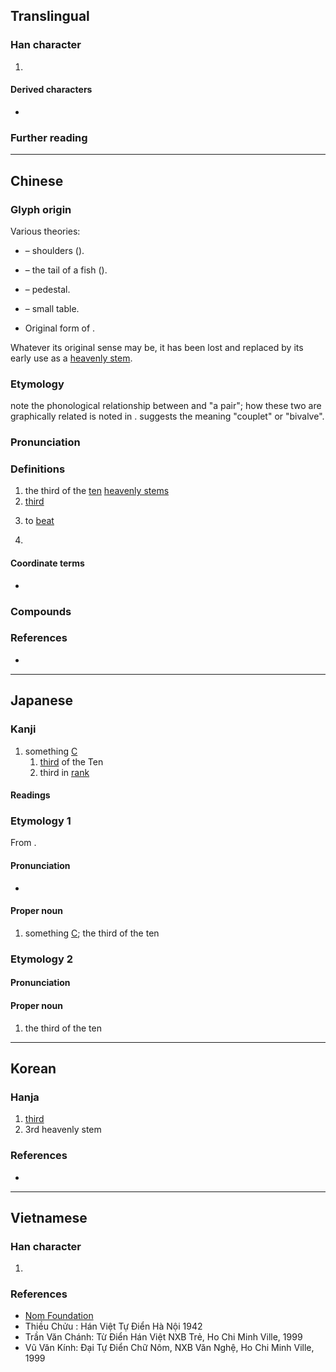 {{character info}}
==Translingual==
{{stroke order|type=animate}}

===Han character===
{{Han char|rn=1|rad=一|as=04|sn=5|four=10227|canj=MOB|ids=⿱一内}}

# {{mul-shuowen radical-def|515}}

====Derived characters====
* {{l|mul|[[㑂]], [[𠰳]], [[𪣃]], [[𡛦]], [[怲]], [[抦]], [[𬇞]], [[陃]], [[昞]], [[𣍪]], [[柄]], [[炳]], [[眪]], [[䋑]], [[蛃]], [[鈵]], [[鞆]], [[𮩺]], [[𠛥]], [[邴]], [[昺]], [[氞]], [[苪]], [[病]], [[窉]], [[䇤]], [[㪅]], [[㶮]], [[㔷]]}}

===Further reading===
{{kangxi-ws|一部/四畫}}
{{Han ref|kx=0078.020|dkj=00035|dj=0156.040|hdz=10016.030|uh=4E19}}

----

==Chinese==
{{zh-forms}}

===Glyph origin===
{{Han etym}}

Various theories:
* {{liushu|p}} – shoulders (''{{w|Shuowen}}'').
* {{liushu|p}} – the tail of a fish (''{{w|Erya}}'').
* {{liushu|p}} – pedestal.
* {{liushu|p}} – small table.
* Original form of {{och-l|柄}}.

Whatever its original sense may be, it has been lost and replaced by its early use as a [[heavenly stem]].

===Etymology===
{{zh-ref|Baxter & Sagart (2014)}} note the phonological relationship between {{och-l|丙|tr=*''praŋʔ''}} and {{och-l|兩|tr=*p.raŋʔ}} "a pair"; how these two are graphically related is noted in {{zh-ref|Baxter (1992)}}. {{zh-ref|Smith (2011)}} suggests the meaning "couplet" or "bivalve".

===Pronunciation===
{{zh-pron
|m=bǐng
|m-s=bin3
|c=bing2
|c-t=ben2
|g=bin3
|h=pfs=piáng;gd=biang3
|j=bing2
|mb=běng
|md=bīng
|mn=piáⁿ/péng
|mn_note=piáⁿ - vernacular; péng - literary
|mn-t=bian2
|w=2pin
|x=bin3
|mc=y
|oc=y
|ma=Zh-bǐng.oga
|cat=n,pn,v
|ca=LL-Q9186 (yue)-Luilui6666-丙.wav
}}

===Definitions===
{{head|zh|Han character}}

# the third of the [[ten]] [[heavenly stem]]s
# [[third]]
# {{lb|zh|Cantonese|slang}} to [[beat]]
#: {{zh-alt-inline|抦|炳}}
# {{surname|zh}}

====Coordinate terms====
* {{list:heavenly stems/zh}}

===Compounds===
{{zh-der|丙型肝炎|丙肝}}

===References===
* {{thcwd|1304}}

{{C|zh|Heavenly Stems}}
{{zh-cat|Intermediate}}

----

==Japanese==

===Kanji===
{{ja-kanji|grade=c|rs=一04}}

# something [[C]]
## [[third]] of the Ten {{w|Celestial stem|Heavenly Stems}}
## third in [[rank]]

====Readings====
{{ja-readings
|goon=ひょう<ひやう
|kanon=へい
|kun=ひのえ-
}}

===Etymology 1===
{{ja-kanjitab|へい|yomi=o}}
{{wp|lang=ja}}
From {{der|ja|ltc|丙|tr=pjæng<sup>X</sup>|sort=へい}}.

====Pronunciation====
{{ja-pron|acc=1|y=ko|へい}}
* {{hmp|ja|へい|ヘイ|平|兵|瓶|聘|幣|弊|炳|sort=へい}}

====Proper noun====
{{ja-pos|proper|へい}}

# something [[C]]; the third of the ten {{w|Celestial stem|Heavenly Stems}}

===Etymology 2===
{{ja-kanjitab|ひのえ|yomi=k}}
{{com|ja|火|の|兄|tr1=Hi|t1={{w|Fire (Wu Xing)|Fire}}|pos1=one of the {{w|Wu Xing|Five Elements}}|tr2=no|pos2=attributive marker|tr3=e|t3=[[elder brother]]|sort=ひのえ}}

====Pronunciation====
{{ja-pron|acc=0|y=k|ひのえ}}

====Proper noun====
{{ja-pos|proper|ひのえ}}

# the third of the ten {{w|Celestial stem|Heavenly Stems}}

{{cln|ja|words with multiple readings}}
{{topics|ja|Heavenly Stems|sort=へい}}

----

==Korean==

===Hanja===
{{ko-hanja|남녘|병}}

# [[third]]
# 3rd heavenly stem

===References===
* {{Hanja ref|nav=9538}}

----

==Vietnamese==

===Han character===
{{vi-readings|hanviet=bính|nom=biếng,bính|rs=一04}}

# {{rfdef|vi|sort=一04}}

===References===
* [http://nomfoundation.org/common/nom_details.php?codepoint=4E19 Nom Foundation]
* Thiều Chửu : Hán Việt Tự Điển Hà Nội 1942
* Trần Văn Chánh: Từ Điển Hán Việt NXB Trẻ, Ho Chi Minh Ville, 1999
* Vũ Văn Kính: Đại Tự Điển Chữ Nôm, NXB Văn Nghệ, Ho Chi Minh Ville, 1999